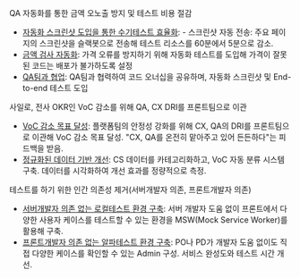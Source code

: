 
<SubHeading2>QA 자동화를 통한 금액 오노출 방지 및 테스트 비용 절감</SubHeading2>

- <u>자동화 스크린샷 도입을 통한 수기테스트 효율화</u>: - 스크린샷 자동 전송:
  주요 페이지의 스크린샷을 슬랙봇으로 전송해 테스트 리소스를 60분에서 5분으로
  감소.
- <u>금액 검사 자동화</u>: 가격 오류를 방지하기 위해 자동화 테스트를 도입해
  가격이 잘못된 코드는 배포가 불가하도록 설정
- <u>QA팀과 협업</u>: QA팀과 협력하여 코드 오너십을 공유하며, 자동화 스크린샷 및
  End-to-end 테스트 도입

<SubHeading2>
  사일로, 전사 OKR인 VoC 감소를 위해 QA, CX DRI를 프론트팀으로 이관
</SubHeading2>

- <u>VoC 감소 목표 달성</u>: 플랫폼팀의 안정성 강화를 위해 CX, QA의 DRI를
  프론트팀으로 이관해 VoC 감소 목표 달성. "CX, QA를 온전히 맡아주고 있어
  든든하다"는 피드백을 받음.
- <u>정규화된 데이터 기반 개선</u>: CS 데이터를 카테고리화하고, VoC 자동 분류
  시스템 구축. 데이터를 시각화하여 개선 효과를 정량적으로 측정.

<SubHeading2>
  테스트를 하기 위한 인간 의존성 제거(서버개발자 의존, 프론트개발자 의존)
</SubHeading2>

- <u>서버개발자 의존 없는 로컬테스트 환경 구축</u>: 서버 개발자 도움 없이
  프론트에서 다양한 사용자 케이스를 테스트할 수 있는 환경을 MSW(Mock Service
  Worker)를 활용해 구축.
- <u>프론트개발자 의존 없는 알파테스트 환경 구축</u>: PO나 PD가 개발자 도움
  없이도 직접 다양한 케이스를 확인할 수 있는 Admin 구성. 서비스 완성도와 테스트
  시간 개선.

